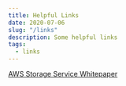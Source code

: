 ```yaml
---
title: Helpful Links
date: 2020-07-06
slug: "/links"
description: Some helpful links
tags:
  - links
---
```


[AWS Storage Service Whitepaper](https://d1.awsstatic.com/whitepapers/AWS%20Storage%20Services%20Whitepaper-v9.pdf "AWS Storage Service Whitepaper")